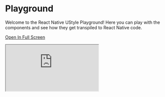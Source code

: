 # Playground

Welcome to the React Native UStyle Playground! Here you can play with the components and see how they get transpiled to React Native code.

<a href="https://react-native-ustyle-playground.vercel.app" target="_blank">Open In Full Screen</a>

<iframe
  src="https://react-native-ustyle-playground.vercel.app/"
  style={{width:"100%",height:"500px", border:0, borderRadius: 4, overflow:"hidden"}}
  title="React Native Playground"
  allow="geolocation; microphone; camera; midi; vr; accelerometer; gyroscope; payment; ambient-light-sensor; encrypted-media; usb"
  sandbox="allow-modals allow-forms allow-popups allow-scripts allow-same-origin"
></iframe>
 